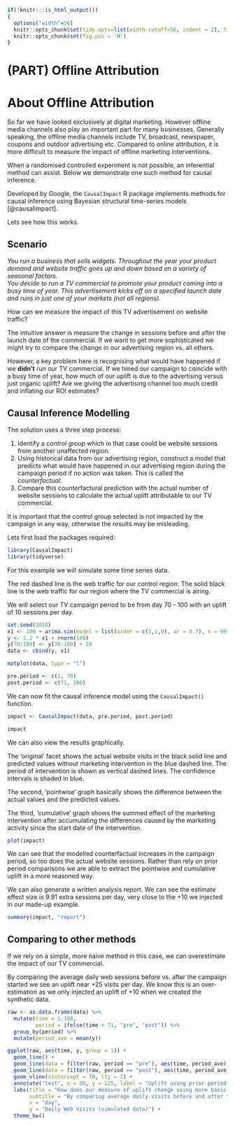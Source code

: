 ```r
if(!knitr:::is_html_output())
{
  options("width"=56)
  knitr::opts_chunk$set(tidy.opts=list(width.cutoff=56, indent = 2), tidy = TRUE)
  knitr::opts_chunk$set(fig.pos = 'H')
}
```

# (PART) Offline Attribution {-}  

# About Offline Attribution

So far we have looked exclusively at digital marketing. However offline media channels also play an important part for many businesses. Generally speaking, the offline media channels include TV, broadcast, newspaper, coupons and outdoor advertising etc. Compared to online attribution, it is more difficult to measure the impact of offline marketing interventions.

When a randomised controlled experiment is not possible, an inferential method can
assist. Below we demonstrate one such method for causal inference.

Developed by Google, the `CausalImpact` R package implements methods for
causal inference using Bayesian structural time-series models [@causalimpact].

Lets see how this works.

## Scenario

*You run a business that sells widgets. Throughout the year your product demand
and website traffic goes up and down based on a variety of seasonal factors.  
You decide to run a TV commercial to promote your product coming into a busy 
time of year. This advertisement kicks off on a specified launch date and runs 
in just one of your markets (not all regions).*   

How can we measure the impact of this TV advertisement on website traffic?  

The intuitive answer is measure the change in sessions before and after the launch
date of the commercial. If we want to get more sophisticated we might try 
to compare the change in our advertising region vs. all others. 

However, a key problem here is recognising what would have happened if we 
**didn't** run our TV commercial.  If we timed our campaign to coincide with a 
busy time of year, how much of our uplift is due to the advertising versus
just organic uplift? Are we giving the advertising channel too much credit and 
inflating our ROI estimates?  

## Causal Inference Modelling    

The solution uses a three step process:  

1) Identify a *control group* which in that case could be website sessions from
another unaffected region.
2) Using historical data from our advertising region, construct a model that 
predicts what would have happened in our advertising region during the campaign 
period if no action was taken. This is called the *counterfactual*.
3) Compare this counterfactural prediction with the actual number of website
sessions to calculate the actual uplift attributable to our TV commercial.

It is important that the control group selected is not impacted by the campaign
in any way, otherwise the results may be misleading.

Lets first load the packages required:

```r
library(CausalImpact)
library(tidyverse)
```

For this example we will simulate some time series data.

The red dashed line is the web traffic for our control region. The solid black
line is the web traffic for our region where the TV commercial is airing.

We will select our TV campaign period to be from day 70 - 100 with an uplift 
of 10 sessions per day.

```r
set.seed(2018)
x1 <- 100 + arima.sim(model = list(order = c(1,1,0), ar = 0.7), n = 99)
y <- 1.2 * x1 + rnorm(100)
y[70:100] <- y[70:100] + 10
data <- cbind(y, x1)

matplot(data, type = "l")

pre.period <- c(1, 70)
post.period <- c(71, 100)
```

We can now fit the causal inference model using the `CausalImpact()` function.  

```r
impact <- CausalImpact(data, pre.period, post.period)
```

```r
impact
```

We can also view the results graphically. 

The 'original' facet shows the actual website visits in the black solid line and predicted values without marketing intervention in the blue dashed line. The period of intervention is shown as vertical dashed lines. The confidence intervals is shaded in blue.

The second, 'pointwise' graph basically shows the difference between the actual values and the predicted values.

The third, 'cumulative' graph shows the summed effect of the marketing intervention after accumulating the differences caused by the marketing activity since the start date of the intervention.   

```r
plot(impact)
```

We can see that the modelled counterfactual increases in the campaign period, so
too does the actual website sessions. Rather than rely on prior period comparisons
we are able to extract the pointwise and cumulative uplift in a more reasoned way.  

We can also generate a written analysis report.  We can see the estimate
effect size is 9.91 extra sessions per day, very close to the +10 we injected
in our made-up example.  

```r
summary(impact, "report")
```

## Comparing to other methods  

If we rely on a simple, more naive method in this case, we can overestimate the 
impact of our TV commercial.  

By comparing the average daily web sessions before vs. after the campaign started
we see an uplift near +25 visits per day. We know this is an over-estimation as 
we only injected an uplift of +10 when we created the synthetic data.  

```r
raw <- as.data.frame(data) %>% 
  mutate(time = 1:100,
         period = ifelse(time < 71, "pre", "post")) %>% 
  group_by(period) %>% 
  mutate(period_ave = mean(y))

ggplot(raw, aes(time, y, group = 1)) +
  geom_line() +
  geom_line(data = filter(raw, period == "pre"), aes(time, period_ave), colour = "red") +
  geom_line(data = filter(raw, period == "post"), aes(time, period_ave), colour = "blue") +
  geom_vline(xintercept = 70, lty = 2) +
  annotate("text", x = 50, y = 125, label = "Uplift using prior period \n comparison is ~ 25 visits per day") +
  labs(title = "How does our measure of uplift change using more basic methods?",
       subtitle = "By comparing average daily visits before and after the tv ad leads to overestimating uplift",
       x = "day",
       y = "Daily Web Visits (simulated data)") +
  theme_bw()
```







